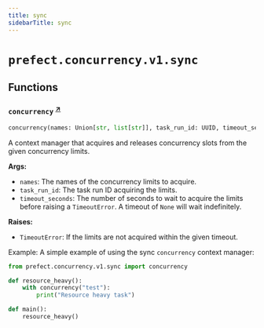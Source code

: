 ```yaml
---
title: sync
sidebarTitle: sync
---
```


# `prefect.concurrency.v1.sync`

## Functions

### `concurrency` <sup><a href="https://github.com/prefecthq/prefect/blob/main/src/prefect/concurrency/v1/sync.py#L19" target="_blank">↗</a></sup>

```python
concurrency(names: Union[str, list[str]], task_run_id: UUID, timeout_seconds: Optional[float] = None) -> Generator[None, None, None]
```


A context manager that acquires and releases concurrency slots from the
given concurrency limits.

**Args:**
- `names`: The names of the concurrency limits to acquire.
- `task_run_id`: The task run ID acquiring the limits.
- `timeout_seconds`: The number of seconds to wait to acquire the limits before
raising a `TimeoutError`. A timeout of `None` will wait indefinitely.

**Raises:**
- `TimeoutError`: If the limits are not acquired within the given timeout.

Example:
A simple example of using the sync `concurrency` context manager:
```python
from prefect.concurrency.v1.sync import concurrency

def resource_heavy():
    with concurrency("test"):
        print("Resource heavy task")

def main():
    resource_heavy()
```

